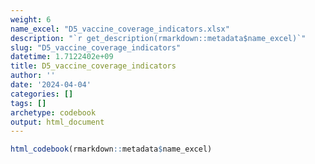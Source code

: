```yaml
---
weight: 6
name_excel: "D5_vaccine_coverage_indicators.xlsx"
description: "`r get_description(rmarkdown::metadata$name_excel)`"
slug: "D5_vaccine_coverage_indicators"
datetime: 1.7122402e+09
title: D5_vaccine_coverage_indicators
author: ''
date: '2024-04-04'
categories: []
tags: []
archetype: codebook
output: html_document
---
```


```r
html_codebook(rmarkdown::metadata$name_excel)
```
